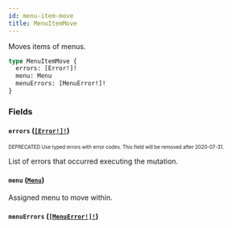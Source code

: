 ```yaml
---
id: menu-item-move
title: MenuItemMove
---
```


Moves items of menus.

```graphql
type MenuItemMove {
  errors: [Error!]!
  menu: Menu
  menuErrors: [MenuError!]!
}
```

### Fields

#### `errors` ([`[Error!]!`](/api-reference/objects/error.mdx))

<sub><sup><span className="deprecatedTag">DEPRECATED</span> Use typed errors with error codes. This field will be removed after 2020-07-31.</sup></sub>

List of errors that occurred executing the mutation.

#### `menu` ([`Menu`](/api-reference/objects/menu.mdx))

Assigned menu to move within.

#### `menuErrors` ([`[MenuError!]!`](/api-reference/objects/menu-error.mdx))
